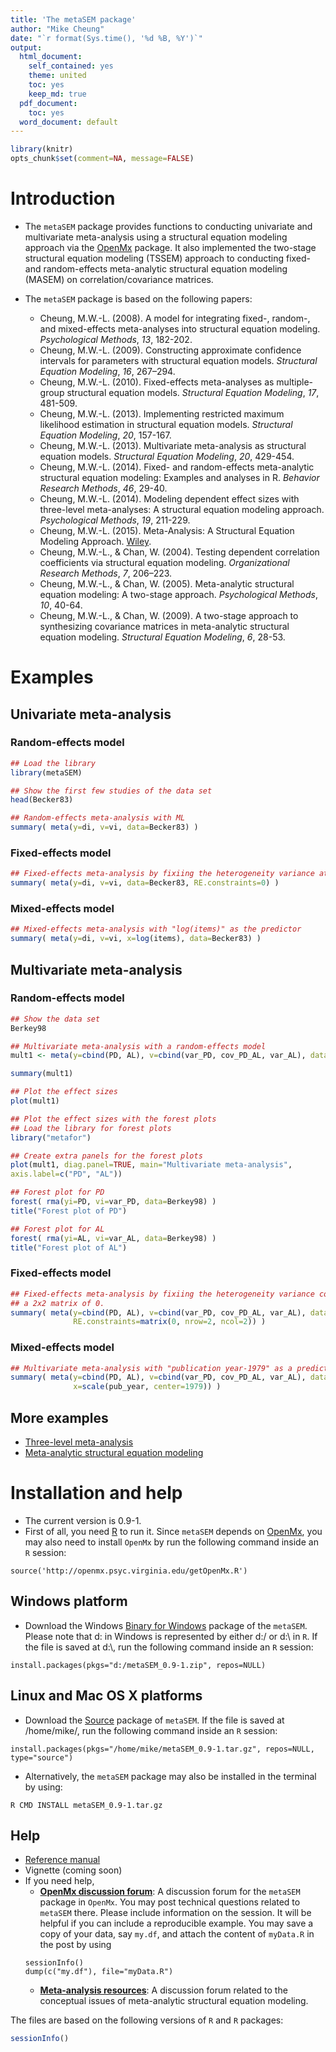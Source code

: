 ```yaml
---
title: 'The metaSEM package'
author: "Mike Cheung"
date: "`r format(Sys.time(), '%d %B, %Y')`"
output:
  html_document:
    self_contained: yes
    theme: united
    toc: yes
    keep_md: true
  pdf_document:
    toc: yes
  word_document: default
---
```


```r
library(knitr)
opts_chunk$set(comment=NA, message=FALSE)
```

# Introduction
* The `metaSEM` package provides functions to conducting univariate and multivariate meta-analysis using a structural equation modeling approach via the [OpenMx](http://openmx.psyc.virginia.edu/) package. It also implemented the two-stage structural equation modeling (TSSEM) approach to conducting fixed- and random-effects meta-analytic structural equation modeling (MASEM) on correlation/covariance matrices. 

* The `metaSEM` package is based on the following papers:
    + Cheung, M.W.-L. (2008). A model for integrating fixed-, random-, and mixed-effects meta-analyses into structural equation modeling. _Psychological Methods_, _13_, 182-202.
    + Cheung, M.W.-L. (2009). Constructing approximate confidence intervals for parameters with structural equation models. _Structural Equation Modeling_, _16_, 267–294.
    + Cheung, M.W.-L. (2010). Fixed-effects meta-analyses as multiple-group structural equation models. _Structural Equation Modeling_, _17_, 481-509.
    + Cheung, M.W.-L. (2013). Implementing restricted maximum likelihood estimation in structural equation models. _Structural Equation Modeling_, _20_, 157-167.
    + Cheung, M.W.-L. (2013). Multivariate meta-analysis as structural equation models. _Structural Equation Modeling_, _20_, 429-454. 
    + Cheung, M.W.-L. (2014). Fixed- and random-effects meta-analytic structural equation modeling: Examples and analyses in R. _Behavior Research Methods_, _46_, 29-40. 
    + Cheung, M.W.-L. (2014). Modeling dependent effect sizes with three-level meta-analyses: A structural equation modeling approach. _Psychological Methods_, _19_, 211-229.
    + Cheung, M.W.-L. (2015). Meta-Analysis: A Structural Equation Modeling Approach. [Wiley](http://as.wiley.com/WileyCDA/WileyTitle/productCd-1119993431.html). 
    + Cheung, M.W.-L., & Chan, W. (2004). Testing dependent correlation coefficients via structural equation modeling. _Organizational Research Methods_, _7_, 206–223.
    + Cheung, M.W.-L., & Chan, W. (2005). Meta-analytic structural equation modeling: A two-stage approach. _Psychological Methods_, _10_, 40-64.
    + Cheung, M.W.-L., & Chan, W. (2009). A two-stage approach to synthesizing covariance matrices in meta-analytic structural equation modeling. _Structural Equation Modeling_, _6_, 28-53.

# Examples
## Univariate meta-analysis
### Random-effects model
```r
## Load the library
library(metaSEM)

## Show the first few studies of the data set
head(Becker83)

## Random-effects meta-analysis with ML
summary( meta(y=di, v=vi, data=Becker83) )
```

### Fixed-effects model
```r
## Fixed-effects meta-analysis by fixiing the heterogeneity variance at 0
summary( meta(y=di, v=vi, data=Becker83, RE.constraints=0) )
```

### Mixed-effects model
```r
## Mixed-effects meta-analysis with "log(items)" as the predictor
summary( meta(y=di, v=vi, x=log(items), data=Becker83) ) 
```

## Multivariate meta-analysis
### Random-effects model
```r
## Show the data set
Berkey98

## Multivariate meta-analysis with a random-effects model
mult1 <- meta(y=cbind(PD, AL), v=cbind(var_PD, cov_PD_AL, var_AL), data=Berkey98) 

summary(mult1)

## Plot the effect sizes
plot(mult1)

## Plot the effect sizes with the forest plots
## Load the library for forest plots 
library("metafor")

## Create extra panels for the forest plots
plot(mult1, diag.panel=TRUE, main="Multivariate meta-analysis",
axis.label=c("PD", "AL"))

## Forest plot for PD
forest( rma(yi=PD, vi=var_PD, data=Berkey98) )
title("Forest plot of PD")

## Forest plot for AL
forest( rma(yi=AL, vi=var_AL, data=Berkey98) )
title("Forest plot of AL")
```

### Fixed-effects model
```r
## Fixed-effects meta-analysis by fixiing the heterogeneity variance component at 
## a 2x2 matrix of 0.
summary( meta(y=cbind(PD, AL), v=cbind(var_PD, cov_PD_AL, var_AL), data=Berkey98,
              RE.constraints=matrix(0, nrow=2, ncol=2)) )
```

### Mixed-effects model
```r
## Multivariate meta-analysis with "publication year-1979" as a predictor 
summary( meta(y=cbind(PD, AL), v=cbind(var_PD, cov_PD_AL, var_AL), data=Berkey98,
              x=scale(pub_year, center=1979)) )
```

## More examples
* [Three-level meta-analysis](./3level.html)
* [Meta-analytic structural equation modeling](./masem.html)

# Installation and help
* The current version is 0.9-1.
* First of all, you need [R](http://www.r-project.org/) to run it. Since `metaSEM` depends on [OpenMx](http://openmx.psyc.virginia.edu/), you may also need to install `OpenMx` by run the following command inside an `R` session:
```
source('http://openmx.psyc.virginia.edu/getOpenMx.R') 
```

## Windows platform
* Download the Windows [Binary for Windows](https://dl.dropboxusercontent.com/u/25182759/metaSEM_0.9-1.zip) package of the `metaSEM`. Please note that d:\ in Windows is represented by either d:/ or d:\\ in `R`. If the file is saved at d:\\, run the following command inside an `R` session:
```
install.packages(pkgs="d:/metaSEM_0.9-1.zip", repos=NULL)
```

## Linux and Mac OS X platforms
* Download the [Source](https://dl.dropboxusercontent.com/u/25182759/metaSEM_0.9-1.tar.gz) package of `metaSEM`. If the file is saved at /home/mike/, run the following command inside an `R` session:
```
install.packages(pkgs="/home/mike/metaSEM_0.9-1.tar.gz", repos=NULL, type="source")
```
* Alternatively, the `metaSEM` package may also be installed in the terminal by using:
```
R CMD INSTALL metaSEM_0.9-1.tar.gz
```

## Help
* [Reference manual](./manual/index.html)
* Vignette (coming soon)
* If you need help,
  	 + **[OpenMx discussion forum](http://openmx.psyc.virginia.edu/forums/third-party-software/metasem)**: A discussion forum for the `metaSEM` package in `OpenMx`. You may post technical questions related to `metaSEM` there. Please include information on the session. It will be helpful if you can include a reproducible example. You may save a copy of your data, say `my.df`, and attach the content of `myData.R` in the post by using
```
sessionInfo()
dump(c("my.df"), file="myData.R")
```
	+ **[Meta-analysis resources](http://meta-analysis.ning.com/group/meta-analytic-structural-equation-modeling?xg_source=activity)**: A discussion forum related to the conceptual issues of meta-analytic structural equation modeling.

The files are based on the following versions of `R` and `R` packages:
```r
sessionInfo()
```
